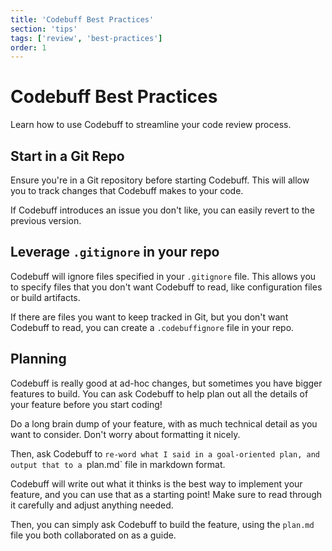 ```yaml
---
title: 'Codebuff Best Practices'
section: 'tips'
tags: ['review', 'best-practices']
order: 1
---
```


# Codebuff Best Practices

Learn how to use Codebuff to streamline your code review process.

## Start in a Git Repo

Ensure you're in a Git repository before starting Codebuff. This will allow you to track changes that Codebuff makes to your code.

If Codebuff introduces an issue you don't like, you can easily revert to the previous version.

## Leverage `.gitignore` in your repo

Codebuff will ignore files specified in your `.gitignore` file. This allows you to specify files that you don't want Codebuff to read, like configuration files or build artifacts.

If there are files you want to keep tracked in Git, but you don't want Codebuff to read, you can create a `.codebuffignore` file in your repo.

## Planning

Codebuff is really good at ad-hoc changes, but sometimes you have bigger features to build. You can ask Codebuff to help plan out all the details of your feature before you start coding!

Do a long brain dump of your feature, with as much technical detail as you want to consider. Don't worry about formatting it nicely.

Then, ask Codebuff to `re-word what I said in a goal-oriented plan, and output that to a `plan.md` file in markdown format.

Codebuff will write out what it thinks is the best way to implement your feature, and you can use that as a starting point! Make sure to read through it carefully and adjust anything needed.

Then, you can simply ask Codebuff to build the feature, using the `plan.md` file you both collaborated on as a guide.

